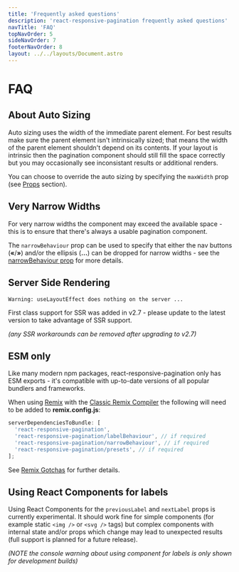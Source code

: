 ```yaml
---
title: 'Frequently asked questions'
description: 'react-responsive-pagination frequently asked questions'
navTitle: 'FAQ'
topNavOrder: 5
sideNavOrder: 7
footerNavOrder: 8
layout: ../../layouts/Document.astro
---
```


# FAQ

## About Auto Sizing

Auto sizing uses the width of the immediate parent element. For best results make sure the parent element isn't intrinsically sized; that means the width of the parent element shouldn't depend on its contents. If your layout is intrinsic then the pagination component should still fill the space correctly but you may occasionally see inconsistant results or additional renders.

You can choose to override the auto sizing by specifying the `maxWidth` prop (see [Props](/props) section).

## Very Narrow Widths

For very narrow widths the component may exceed the available space - this is to ensure that there's always a usable pagination component.

The `narrowBehaviour` prop can be used to specify that either the nav buttons (**«**/**»**) and/or the ellipsis (**…**) can be dropped for narrow widths - see the [narrowBehaviour prop](/props#misc-props) for more details.

## Server Side Rendering

`Warning: useLayoutEffect does nothing on the server ...`

First class support for SSR was added in v2.7 - please update to the latest version to take advantage of SSR support.

_(any SSR workarounds can be removed after upgrading to v2.7)_

## ESM only

Like many modern npm packages, react-responsive-pagination only has ESM exports - it's compatible with up-to-date versions of all popular bundlers and frameworks.

When using [Remix](https://remix.run) with the [Classic Remix Compiler](https://remix.run/docs/en/main/guides/vite#classic-remix-compiler-vs-remix-vite) the following will need to be added to **remix.config.js**:

```js
serverDependenciesToBundle: [
  'react-responsive-pagination',
  'react-responsive-pagination/labelBehaviour', // if required
  'react-responsive-pagination/narrowBehaviour', // if required
  'react-responsive-pagination/presets', // if required
];
```

See [Remix Gotchas](https://remix.run/docs/en/main/guides/gotchas#importing-esm-packages) for further details.

## Using React Components for labels

Using React Components for the `previousLabel` and `nextLabel` props is currently experimental. It should work fine for simple components (for example static `<img />` or `<svg />` tags) but complex components with internal state and/or props which change may lead to unexpected results (full support is planned for a future release).

_(NOTE the console warning about using component for labels is only shown for development builds)_
